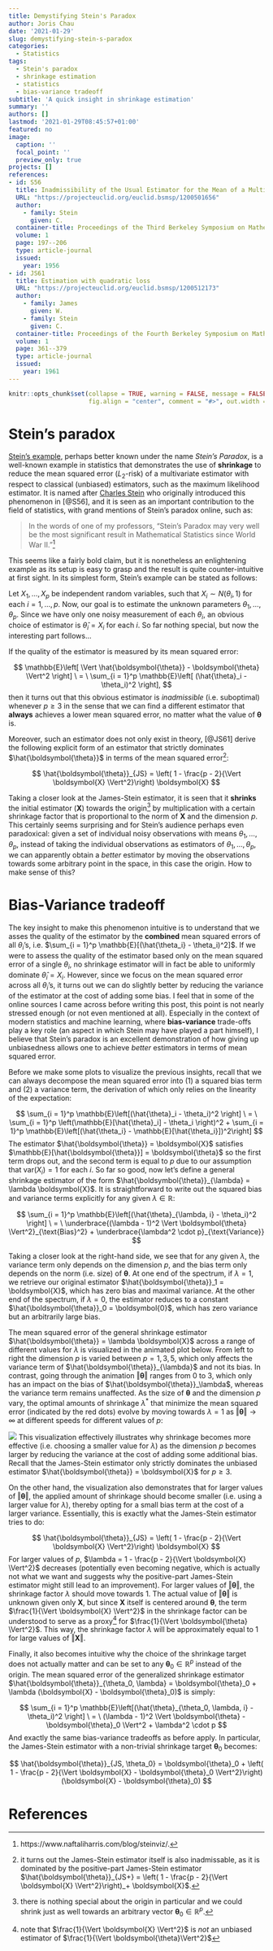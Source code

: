 ```yaml
---
title: Demystifying Stein's Paradox
author: Joris Chau
date: '2021-01-29'
slug: demystifying-stein-s-paradox
categories:
  - Statistics
tags:
  - Stein's paradox
  - shrinkage estimation
  - statistics
  - bias-variance tradeoff
subtitle: 'A quick insight in shrinkage estimation'
summary: ''
authors: []
lastmod: '2021-01-29T08:45:57+01:00'
featured: no
image:
  caption: ''
  focal_point: ''
  preview_only: true
projects: []
references:
- id: S56
  title: Inadmissibility of the Usual Estimator for the Mean of a Multivariate Normal Distribution
  URL: "https://projecteuclid.org/euclid.bsmsp/1200501656"
  author:
    - family: Stein
      given: C.
  container-title: Proceedings of the Third Berkeley Symposium on Mathematical Statistics and Probability
  volume: 1
  page: 197--206
  type: article-journal
  issued:
    year: 1956
- id: JS61
  title: Estimation with quadratic loss
  URL: "https://projecteuclid.org/euclid.bsmsp/1200512173"
  author:
    - family: James
      given: W.
    - family: Stein
      given: C.
  container-title: Proceedings of the Fourth Berkeley Symposium on Mathematical Statistics and Probability
  volume: 1
  page: 361--379
  type: article-journal
  issued:
    year: 1961
---
```


```r
knitr::opts_chunk$set(collapse = TRUE, warning = FALSE, message = FALSE, gganimate = list(nframes = 50),
                      fig.align = "center", comment = "#>", out.width = "100%")
```

# Stein's paradox

[Stein's example](https://en.wikipedia.org/wiki/Stein%27s_example), perhaps better known under the name *Stein's Paradox*, is a well-known example in statistics that demonstrates the use of **shrinkage** to reduce the mean squared error ($L_2$-risk) of a multivariate estimator with respect to classical (unbiased) estimators, such as the maximum likelihood estimator. It is named after [Charles Stein](https://en.wikipedia.org/wiki/Charles_M._Stein) who originally introduced this phenomenon in [@S56], and it is seen as an important contribution to the field of statistics, with grand mentions of Stein's paradox online, such as: 

>  In the words of one of my professors, "Stein's Paradox may very well be the most significant result in Mathematical Statistics since World War II."[^1]

This seems like a fairly bold claim, but it is nonetheless an enlightening example as its setup is easy to grasp and the result is quite counter-intuitive at first sight. In its simplest form, Stein's example can be stated as follows:

Let $X_1, \ldots, X_p$ be independent random variables, such that $X_i \sim N(\theta_i, 1)$ for each $i = 1, \ldots, p$. Now, our goal is to estimate the unknown parameters $\theta_1, \ldots, \theta_p$. Since we have only one noisy measurement of each $\theta_i$, an obvious choice of estimator is $\hat{\theta}_i = X_i$ for each $i$. So far nothing special, but now the interesting part follows...

If the quality of the estimator is measured by its mean squared error:

$$
\mathbb{E}\left[ \Vert \hat{\boldsymbol{\theta}} - \boldsymbol{\theta} \Vert^2 \right] \ = \ \sum_{i = 1}^p \mathbb{E}\left[ (\hat{\theta}_i - \theta_i)^2 \right],
$$
then it turns out that this obvious estimator is *inadmissible* (i.e. suboptimal) whenever $p \geq 3$ in the sense that we can find a different estimator that **always** achieves a lower mean squared error, no matter what the value of $\boldsymbol{\theta}$ is. 

Moreover, such an estimator does not only exist in theory, [@JS61] derive the following explicit form of an estimator that strictly dominates $\hat{\boldsymbol{\theta}}$ in terms of the mean squared error[^2]:

$$
\hat{\boldsymbol{\theta}}_{JS} = \left( 1 - \frac{p - 2}{\Vert \boldsymbol{X} \Vert^2}\right) \boldsymbol{X}
$$

Taking a closer look at the James-Stein estimator, it is seen that it **shrinks** the initial estimator ($\boldsymbol{X}$) towards the origin[^3] by multiplication with a certain shrinkage factor that is proportional to the norm of $\boldsymbol{X}$ and the dimension $p$. This certainly seems surprising and for Stein's audience perhaps even paradoxical: given a set of individual noisy observations with means $\theta_1, \ldots, \theta_p$, instead of taking the individual observations as estimators of $\theta_1, \ldots, \theta_p$, we can apparently obtain a *better* estimator by moving the observations towards some arbitrary point in the space, in this case the origin. How to make sense of this?

# Bias-Variance tradeoff

The key insight to make this phenomenon intuitive is to understand that we asses the quality of the estimator by the **combined** mean squared errors of all $\theta_i$'s, i.e. $\sum_{i = 1}^p \mathbb{E}[(\hat{\theta_i} - \theta_i)^2]$. If we were to assess the quality of the estimator based only on the mean squared error of a single $\theta_i$, no shrinkage estimator will in fact be able to uniformly dominate $\hat{\theta}_i = X_i$. However, since we focus on the mean squared error across all $\theta_i$'s, it turns out we can do slightly better by reducing the variance of the estimator at the cost of adding some bias. I feel that in some of the online sources I came across before writing this post, this point is not nearly stressed enough (or not even mentioned at all). Especially in the context of modern statistics and machine learning, where **bias-variance** trade-offs play a key role (an aspect in which Stein may have played a part himself), I believe that Stein's paradox is an excellent demonstration of how giving up unbiasedness allows one to achieve *better* estimators in terms of mean squared error.

Before we make some plots to visualize the previous insights, recall that we can always decompose the mean squared error into (1) a squared bias term and (2) a variance term, the derivation of which only relies on the linearity of the expectation:

$$
\sum_{i = 1}^p \mathbb{E}\left[(\hat{\theta}_i - \theta_i)^2 \right] \ = \ \sum_{i = 1}^p \left(\mathbb{E}[\hat{\theta}_i] - \theta_i \right)^2 + \sum_{i = 1}^p \mathbb{E}\left[(\hat{\theta_i} - \mathbb{E}[\hat{\theta_i}])^2\right]
$$
The estimator $\hat{\boldsymbol{\theta}} = \boldsymbol{X}$ satisfies $\mathbb{E}[\hat{\boldsymbol{\theta}}] = \boldsymbol{\theta}$ so the first term drops out, and the second term is equal to $p$ due to our assumption that $\text{var}(X_i) = 1$ for each $i$. So far so good, now let's define a general shrinkage estimator of the form $\hat{\boldsymbol{\theta}}_{\lambda} = \lambda \boldsymbol{X}$. It is straightforward to write out the squared bias and variance terms explicitly for any given $\lambda \in \mathbb{R}$: 

$$
\sum_{i = 1}^p \mathbb{E}\left[(\hat{\theta}_{\lambda, i} - \theta_i)^2 \right] \ = \ \underbrace{(\lambda - 1)^2 \Vert \boldsymbol{\theta} \Vert^2}_{\text{Bias}^2} + \underbrace{\lambda^2 \cdot p}_{\text{Variance}}
$$

Taking a closer look at the right-hand side, we see that for any given $\lambda$, the variance term only depends on the dimension $p$, and the bias term only depends on the norm (i.e. size) of $\boldsymbol{\theta}$. At one end of the spectrum, if $\lambda = 1$, we retrieve our original estimator $\hat{\boldsymbol{\theta}}_1 = \boldsymbol{X}$, which has zero bias and maximal variance. At the other end of the spectrum, if $\lambda = 0$, the estimator reduces to a constant $\hat{\boldsymbol{\theta}}_0 = \boldsymbol{0}$, which has zero variance but an arbitrarily large bias. 

The mean squared error of the general shrinkage estimator $\hat{\boldsymbol{\theta}} = \lambda \boldsymbol{X}$ across a range of different values for $\lambda$ is visualized in the animated plot below. From left to right the dimension $p$ is varied between $p = 1, 3, 5$, which only affects the variance term of $\hat{\boldsymbol{\theta}}_{\lambda}$ and not its bias. In contrast, going through the animation $\Vert \boldsymbol{\theta} \Vert$ ranges from 0 to 3, which only has an impact on the bias of $\hat{\boldsymbol{\theta}}_\lambda$, whereas the variance term remains unaffected. As the size of $\boldsymbol{\theta}$ and the dimension $p$ vary, the optimal amounts of shrinkage $\lambda^*$ that minimize the mean squared error (indicated by the red dots) evolve by moving towards $\lambda = 1$ as $\Vert \boldsymbol{\theta} \Vert \to \infty$ at different speeds for different values of $p$:

![](index_files/figure-html/anim.gif)
This visualization effectively illustrates why shrinkage becomes more effective (i.e. choosing a smaller value for $\lambda$) as the dimension $p$ becomes larger by reducing the variance at the cost of adding some additional bias. Recall that the James-Stein estimator only strictly dominates the unbiased estimator $\hat{\boldsymbol{\theta}} = \boldsymbol{X}$ for $p \geq 3$.

On the other hand, the visualization also demonstrates that for larger values of $\Vert \boldsymbol{\theta} \Vert$, the applied amount of shrinkage should become smaller (i.e. using a larger value for $\lambda$), thereby opting for a small bias term at the cost of a larger variance. Essentially, this is exactly what the James-Stein estimator tries to do: 

$$
\hat{\boldsymbol{\theta}}_{JS} = \left( 1 - \frac{p - 2}{\Vert \boldsymbol{X} \Vert^2}\right) \boldsymbol{X}
$$
For larger values of $p$, $\lambda = 1 - \frac{p - 2}{\Vert \boldsymbol{X} \Vert^2}$ decreases (potentially even becoming negative, which is actually not what we want and suggests why the positive-part James-Stein estimator might still lead to an improvement). For larger values of $\Vert \boldsymbol{\theta} \Vert$, the shrinkage factor $\lambda$ should move towards 1. The actual value of $\Vert \boldsymbol{\theta} \Vert$ is unknown given only $\boldsymbol{X}$, but since $\boldsymbol{X}$ itself is centered around $\boldsymbol{\theta}$, the term $\frac{1}{\Vert \boldsymbol{X} \Vert^2}$ in the shrinkage factor can be understood to serve as a proxy[^4] for $\frac{1}{\Vert \boldsymbol{\theta} \Vert^2}$. This way, the shrinkage factor $\lambda$ will be approximately equal to 1 for large values of $\Vert \boldsymbol{X} \Vert$.

Finally, it also becomes intuitive why the choice of the shrinkage target does not actually matter and can be set to any $\boldsymbol{\theta}_0 \in \mathbb{R}^p$ instead of the origin. The mean squared error of the generalized shrinkage estimator $\hat{\boldsymbol{\theta}}_{\theta_0, \lambda} = \boldsymbol{\theta}_0 + \lambda (\boldsymbol{X} - \boldsymbol{\theta}_0)$ is simply:

$$
\sum_{i = 1}^p \mathbb{E}\left[(\hat{\theta}_{\theta_0, \lambda, i} - \theta_i)^2 \right] \ = \ (\lambda - 1)^2 \Vert \boldsymbol{\theta} - \boldsymbol{\theta}_0 \Vert^2 + \lambda^2 \cdot p
$$
And exactly the same bias-variance tradeoffs as before apply. In particular, the James-Stein estimator with a non-trivial shrinkage target $\boldsymbol{\theta}_0$ becomes:

$$
\hat{\boldsymbol{\theta}}_{JS, \theta_0} = \boldsymbol{\theta}_0 + \left( 1 - \frac{p - 2}{\Vert \boldsymbol{X} - \boldsymbol{\theta}_0 \Vert^2}\right) (\boldsymbol{X} - \boldsymbol{\theta}_0)
$$

# References

[^1]: https://www.naftaliharris.com/blog/steinviz/.
[^2]: it turns out the James-Stein estimator itself is also inadmissable, as it is dominated by the positive-part James-Stein estimator $\hat{\boldsymbol{\theta}}_{JS+} = \left( 1 - \frac{p - 2}{\Vert \boldsymbol{X} \Vert^2}\right)_+ \boldsymbol{X}$.
[^3]: there is nothing special about the origin in particular and we could shrink just as well towards an arbitrary vector $\boldsymbol{\theta}_0 \in \mathbb{R}^p$. 
[^4]: note that $\frac{1}{\Vert \boldsymbol{X} \Vert^2}$ is *not* an unbiased estimator of $\frac{1}{\Vert \boldsymbol{\theta}\Vert^2}$